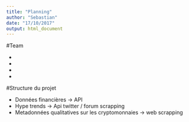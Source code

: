 ```yaml
---
title: "Planning"
author: "Sebastian"
date: "17/10/2017"
output: html_document
---
```


#Team

- 
-
-
-

#Structure du projet 

- Données financières -> API
- Hype trends -> Api twitter / forum scrapping 
- Metadonnées qualitatives sur les cryptomonnaies -> web scrapping
